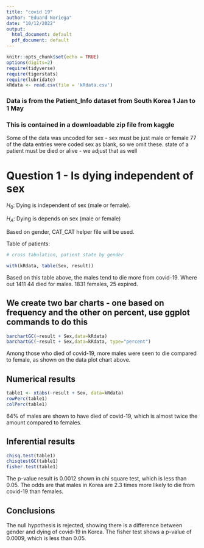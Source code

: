 ```yaml
---
title: "covid 19"
author: "Eduard Noriega"
date: "10/12/2022"
output:
  html_document: default
  pdf_document: default
---
```


```r
knitr::opts_chunk$set(echo = TRUE)
options(digits=2)
require(tidyverse)
require(tigerstats)
require(lubridate)
kRdata <- read.csv(file = 'kRdata.csv')
```
### Data is from the Patient_Info dataset from South Korea 1 Jan to 1 May 
### This is contained in a downloadable zip file from kaggle

Some of the data was uncoded for sex - sex must be just male or female
77 of the data entries were coded sex  as blank, so we omit these.
state of a patient must be died or alive - we adjust that as well   
  
# Question 1 - Is dying independent of sex

$H_0$: Dying is independent of sex (male or female).

$H_A$: Dying is depends on sex (male or female)
  
  
Based on gender, CAT_CAT helper file will be used.

Table of patients:
```r

# cross tabulation, patient state by gender

with(kRdata, table(Sex, result))

```

Based on this table above, the males tend to die more from covid-19. Where out 1411 44 died for males. 1831 females, 25 expired.

## We create two bar charts - one based on frequency and the other on percent, use ggplot commands to do this


```r
barchartGC(~result + Sex,data=kRdata)
barchartGC(~result + Sex,data=kRdata, type="percent")

```

  
Among those who died of covid-19, more males were seen to die compared to female, as shown on the data plot chart above.


  
## Numerical results  

```r
table1 <- xtabs(~result + Sex, data=kRdata)
rowPerc(table1)
colPerc(table1)
```

64% of males are shown to have died of covid-19, which is almost twice the amount compared to females.

## Inferential results   

```r
chisq.test(table1)
chisqtestGC(table1)
fisher.test(table1)
```

The p-value result is 0.0012 shown in chi square test, which is less than 0.05. The odds are that males in Korea are 2.3 times more likely to die from covid-19 than females.


## Conclusions

The null hypothesis is rejected, showing there is a difference between gender and dying of covid-19 in Korea. The fisher test shows a p-value of 0.0009, which is less than 0.05. 
